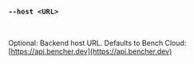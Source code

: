 ### `--host <URL>`

<br />

Optional: Backend host URL.
Defaults to Bench Cloud: [https://api.bencher.dev](https://api.bencher.dev)